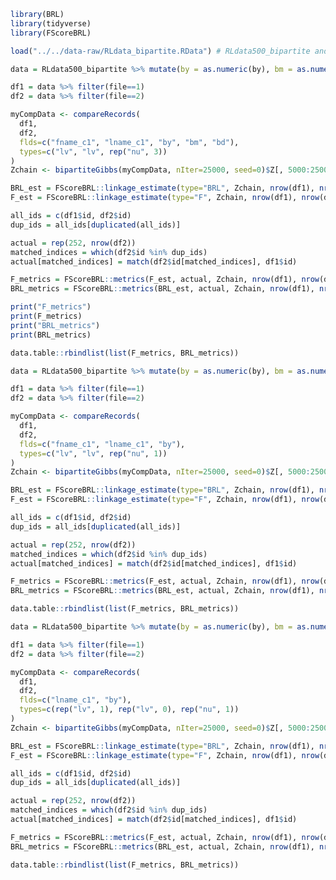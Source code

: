 
```r
library(BRL)
library(tidyverse)
library(FScoreBRL)

load("../../data-raw/RLdata_bipartite.RData") # RLdata500_bipartite and RLdata10000_bipartite

data = RLdata500_bipartite %>% mutate(by = as.numeric(by), bm = as.numeric(bm), bd = as.numeric(bd))

df1 = data %>% filter(file==1)
df2 = data %>% filter(file==2)

myCompData <- compareRecords(
  df1, 
  df2, 
  flds=c("fname_c1", "lname_c1", "by", "bm", "bd"),
  types=c("lv", "lv", rep("nu", 3))
)
Zchain <- bipartiteGibbs(myCompData, nIter=25000, seed=0)$Z[, 5000:25000]

BRL_est = FScoreBRL::linkage_estimate(type="BRL", Zchain, nrow(df1), nrow(df2))
F_est = FScoreBRL::linkage_estimate(type="F", Zchain, nrow(df1), nrow(df2))

all_ids = c(df1$id, df2$id)
dup_ids = all_ids[duplicated(all_ids)]

actual = rep(252, nrow(df2))
matched_indices = which(df2$id %in% dup_ids)
actual[matched_indices] = match(df2$id[matched_indices], df1$id)

F_metrics = FScoreBRL::metrics(F_est, actual, Zchain, nrow(df1), nrow(df2))
BRL_metrics = FScoreBRL::metrics(BRL_est, actual, Zchain, nrow(df1), nrow(df2))

print("F_metrics")
print(F_metrics)
print("BRL_metrics")
print(BRL_metrics)

data.table::rbindlist(list(F_metrics, BRL_metrics))
```

```r
data = RLdata500_bipartite %>% mutate(by = as.numeric(by), bm = as.numeric(bm), bd = as.numeric(bd))

df1 = data %>% filter(file==1)
df2 = data %>% filter(file==2)

myCompData <- compareRecords(
  df1, 
  df2, 
  flds=c("fname_c1", "lname_c1", "by"),
  types=c("lv", "lv", rep("nu", 1))
)
Zchain <- bipartiteGibbs(myCompData, nIter=25000, seed=0)$Z[, 5000:25000]

BRL_est = FScoreBRL::linkage_estimate(type="BRL", Zchain, nrow(df1), nrow(df2))
F_est = FScoreBRL::linkage_estimate(type="F", Zchain, nrow(df1), nrow(df2))

all_ids = c(df1$id, df2$id)
dup_ids = all_ids[duplicated(all_ids)]

actual = rep(252, nrow(df2))
matched_indices = which(df2$id %in% dup_ids)
actual[matched_indices] = match(df2$id[matched_indices], df1$id)

F_metrics = FScoreBRL::metrics(F_est, actual, Zchain, nrow(df1), nrow(df2))
BRL_metrics = FScoreBRL::metrics(BRL_est, actual, Zchain, nrow(df1), nrow(df2))

data.table::rbindlist(list(F_metrics, BRL_metrics))
```


```r
data = RLdata500_bipartite %>% mutate(by = as.numeric(by), bm = as.numeric(bm), bd = as.numeric(bd))

df1 = data %>% filter(file==1)
df2 = data %>% filter(file==2)

myCompData <- compareRecords(
  df1, 
  df2, 
  flds=c("lname_c1", "by"),
  types=c(rep("lv", 1), rep("lv", 0), rep("nu", 1))
)
Zchain <- bipartiteGibbs(myCompData, nIter=25000, seed=0)$Z[, 5000:25000]

BRL_est = FScoreBRL::linkage_estimate(type="BRL", Zchain, nrow(df1), nrow(df2))
F_est = FScoreBRL::linkage_estimate(type="F", Zchain, nrow(df1), nrow(df2))

all_ids = c(df1$id, df2$id)
dup_ids = all_ids[duplicated(all_ids)]

actual = rep(252, nrow(df2))
matched_indices = which(df2$id %in% dup_ids)
actual[matched_indices] = match(df2$id[matched_indices], df1$id)

F_metrics = FScoreBRL::metrics(F_est, actual, Zchain, nrow(df1), nrow(df2))
BRL_metrics = FScoreBRL::metrics(BRL_est, actual, Zchain, nrow(df1), nrow(df2))

data.table::rbindlist(list(F_metrics, BRL_metrics))
```












